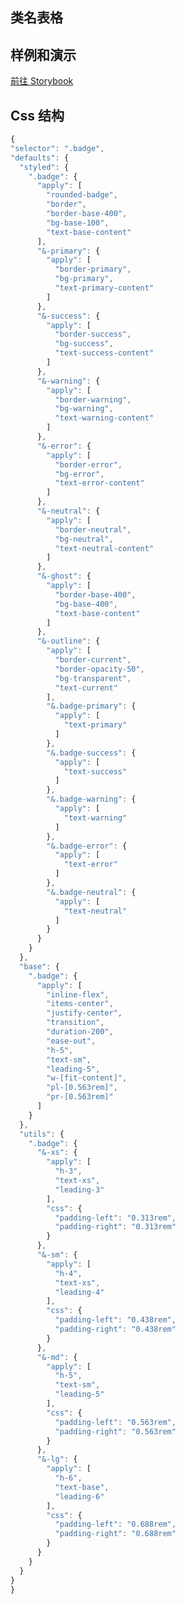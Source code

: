 
## 类名表格

<CssTable name="badge" />

## 样例和演示

[前往 Storybook](https://icestack-storybook.vercel.app/?path=/docs/data-display-badge--docs)

## Css 结构

```js
{
"selector": ".badge",
"defaults": {
  "styled": {
    ".badge": {
      "apply": [
        "rounded-badge",
        "border",
        "border-base-400",
        "bg-base-100",
        "text-base-content"
      ],
      "&-primary": {
        "apply": [
          "border-primary",
          "bg-primary",
          "text-primary-content"
        ]
      },
      "&-success": {
        "apply": [
          "border-success",
          "bg-success",
          "text-success-content"
        ]
      },
      "&-warning": {
        "apply": [
          "border-warning",
          "bg-warning",
          "text-warning-content"
        ]
      },
      "&-error": {
        "apply": [
          "border-error",
          "bg-error",
          "text-error-content"
        ]
      },
      "&-neutral": {
        "apply": [
          "border-neutral",
          "bg-neutral",
          "text-neutral-content"
        ]
      },
      "&-ghost": {
        "apply": [
          "border-base-400",
          "bg-base-400",
          "text-base-content"
        ]
      },
      "&-outline": {
        "apply": [
          "border-current",
          "border-opacity-50",
          "bg-transparent",
          "text-current"
        ],
        "&.badge-primary": {
          "apply": [
            "text-primary"
          ]
        },
        "&.badge-success": {
          "apply": [
            "text-success"
          ]
        },
        "&.badge-warning": {
          "apply": [
            "text-warning"
          ]
        },
        "&.badge-error": {
          "apply": [
            "text-error"
          ]
        },
        "&.badge-neutral": {
          "apply": [
            "text-neutral"
          ]
        }
      }
    }
  },
  "base": {
    ".badge": {
      "apply": [
        "inline-flex",
        "items-center",
        "justify-center",
        "transition",
        "duration-200",
        "ease-out",
        "h-5",
        "text-sm",
        "leading-5",
        "w-[fit-content]",
        "pl-[0.563rem]",
        "pr-[0.563rem]"
      ]
    }
  },
  "utils": {
    ".badge": {
      "&-xs": {
        "apply": [
          "h-3",
          "text-xs",
          "leading-3"
        ],
        "css": {
          "padding-left": "0.313rem",
          "padding-right": "0.313rem"
        }
      },
      "&-sm": {
        "apply": [
          "h-4",
          "text-xs",
          "leading-4"
        ],
        "css": {
          "padding-left": "0.438rem",
          "padding-right": "0.438rem"
        }
      },
      "&-md": {
        "apply": [
          "h-5",
          "text-sm",
          "leading-5"
        ],
        "css": {
          "padding-left": "0.563rem",
          "padding-right": "0.563rem"
        }
      },
      "&-lg": {
        "apply": [
          "h-6",
          "text-base",
          "leading-6"
        ],
        "css": {
          "padding-left": "0.688rem",
          "padding-right": "0.688rem"
        }
      }
    }
  }
}
}
```